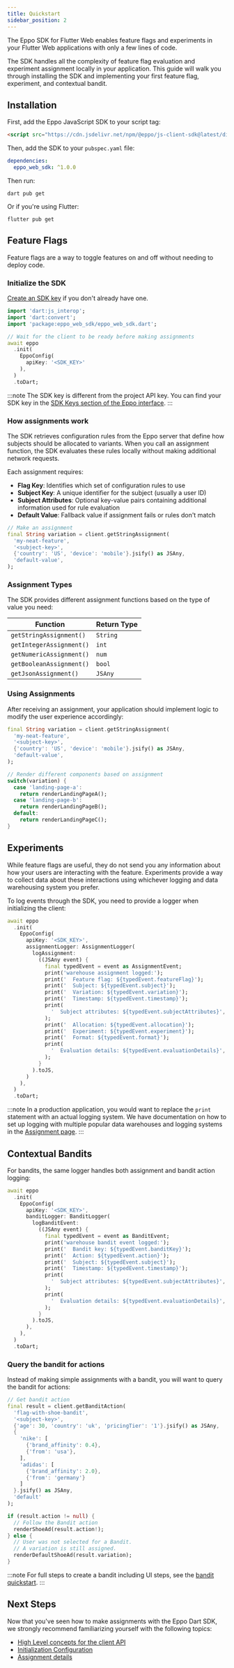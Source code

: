 ```yaml
---
title: Quickstart
sidebar_position: 2
---
```



The Eppo SDK for Flutter Web enables feature flags and experiments in your Flutter Web applications with only a few lines of code.

The SDK handles all the complexity of feature flag evaluation and experiment assignment locally in your application. 
This guide will walk you through installing the SDK and implementing your first feature flag, experiment, and contextual bandit.

## Installation

First, add the Eppo JavaScript SDK to your script tag:

```html
<script src="https://cdn.jsdelivr.net/npm/@eppo/js-client-sdk@latest/dist/eppo-sdk.min.js"></script>
```

Then, add the SDK to your `pubspec.yaml` file:

```yaml
dependencies:
  eppo_web_sdk: ^1.0.0
```

Then run:

```shell
dart pub get
```

Or if you're using Flutter:

```shell
flutter pub get
```

## Feature Flags

Feature flags are a way to toggle features on and off without needing to deploy code.

### Initialize the SDK

[Create an SDK key](/sdks/sdk-keys) if you don't already have one.

```dart
import 'dart:js_interop';
import 'dart:convert';
import 'package:eppo_web_sdk/eppo_web_sdk.dart';

// Wait for the client to be ready before making assignments
await eppo
  .init(
    EppoConfig(
      apiKey: '<SDK_KEY>'
    ),
  )
  .toDart;
```

:::note
The SDK key is different from the project API key. You can find your SDK key in the [SDK Keys section of the Eppo interface](https://eppo.cloud/configuration/environments/keys).
:::

### How assignments work

The SDK retrieves configuration rules from the Eppo server that define how subjects should be allocated to variants. 
When you call an assignment function, the SDK evaluates these rules locally without making additional network requests.

Each assignment requires:

- **Flag Key**: Identifies which set of configuration rules to use
- **Subject Key**: A unique identifier for the subject (usually a user ID)
- **Subject Attributes**: Optional key-value pairs containing additional information used for rule evaluation
- **Default Value**: Fallback value if assignment fails or rules don't match

```dart
// Make an assignment
final String variation = client.getStringAssignment(
  'my-neat-feature',
  '<subject-key>',
  {'country': 'US', 'device': 'mobile'}.jsify() as JSAny,
  'default-value',
);
```

### Assignment Types

The SDK provides different assignment functions based on the type of value you need:

| Function                 | Return Type            |
| ------------------------ | ---------------------- |
| `getStringAssignment()`  | `String`               |
| `getIntegerAssignment()` | `int`                  |
| `getNumericAssignment()` | `num`                  |
| `getBooleanAssignment()` | `bool`                 |
| `getJsonAssignment()`    | `JSAny`                |

### Using Assignments

After receiving an assignment, your application should implement logic to modify the user experience accordingly:

```dart
final String variation = client.getStringAssignment(
  'my-neat-feature',
  '<subject-key>',
  {'country': 'US', 'device': 'mobile'}.jsify() as JSAny,
  'default-value',
);

// Render different components based on assignment
switch(variation) {
  case 'landing-page-a':
    return renderLandingPageA();
  case 'landing-page-b':
    return renderLandingPageB();
  default:
    return renderLandingPageC();
}
```

## Experiments

While feature flags are useful, they do not send you any information about how your users are interacting with the feature. 
Experiments provide a way to collect data about these interactions using whichever logging and data warehousing system you prefer.

To log events through the SDK, you need to provide a logger when initializing the client:

<Tabs>
<TabItem value="console" label="Console">

```dart
await eppo
  .init(
    EppoConfig(
      apiKey: '<SDK_KEY>',
      assignmentLogger: AssignmentLogger(
        logAssignment:
          ((JSAny event) {
            final typedEvent = event as AssignmentEvent;
            print('warehouse assignment logged:');
            print('  Feature flag: ${typedEvent.featureFlag}');
            print('  Subject: ${typedEvent.subject}');
            print('  Variation: ${typedEvent.variation}');
            print('  Timestamp: ${typedEvent.timestamp}');
            print(
              '  Subject attributes: ${typedEvent.subjectAttributes}',
            );
            print('  Allocation: ${typedEvent.allocation}');
            print('  Experiment: ${typedEvent.experiment}');
            print('  Format: ${typedEvent.format}');
            print(
              '  Evaluation details: ${typedEvent.evaluationDetails}',
            );
          }
        ).toJS,
      )
    ),
  )
  .toDart;
```

</TabItem>

</Tabs>

:::note
In a production application, you would want to replace the `print` statement with an actual logging system. 
We have documentation on how to set up logging with multiple popular data warehouses and 
logging systems in the [Assignment page](/sdks/client-sdks/flutter-web/assignments/#logging-data-to-your-data-warehouse).
:::

## Contextual Bandits

For bandits, the same logger handles both assignment and bandit action logging:

```dart
await eppo
  .init(
    EppoConfig(
      apiKey: '<SDK_KEY>',
      banditLogger: BanditLogger(
        logBanditEvent:
          ((JSAny event) {
            final typedEvent = event as BanditEvent;
            print('warehouse bandit event logged:');
            print('  Bandit key: ${typedEvent.banditKey}');
            print('  Action: ${typedEvent.action}');
            print('  Subject: ${typedEvent.subject}');
            print('  Timestamp: ${typedEvent.timestamp}');
            print(
              '  Subject attributes: ${typedEvent.subjectAttributes}',
            );
            print(
              '  Evaluation details: ${typedEvent.evaluationDetails}',
            );
          }
        ).toJS,
      ),
    ),
  )
  .toDart;
```

### Query the bandit for actions

Instead of making simple assignments with a bandit, you will want to query the bandit for actions:

```dart
// Get bandit action
final result = client.getBanditAction(
  'flag-with-shoe-bandit',
  '<subject-key>',
  {'age': 30, 'country': 'uk', 'pricingTier': '1'}.jsify() as JSAny,
  {
    'nike': [
      {'brand_affinity': 0.4},
      {'from': 'usa'},
    ],
    'adidas': [
      {'brand_affinity': 2.0},
      {'from': 'germany'}
    ]
  }.jsify() as JSAny,
  'default'
);

if (result.action != null) {
  // Follow the Bandit action
  renderShoeAd(result.action!);
} else {
  // User was not selected for a Bandit.
  // A variation is still assigned.
  renderDefaultShoeAd(result.variation);
}
```

:::note
For full steps to create a bandit including UI steps, see the [bandit quickstart](/bandit-quickstart).
:::

## Next Steps

Now that you've seen how to make assignments with the Eppo Dart SDK, we strongly recommend familiarizing yourself with the following topics:

- [High Level concepts for the client API](/sdks/server-sdks)
- [Initialization Configuration](/sdks/client-sdks/flutter-web/initialization)
- [Assignment details](/sdks/client-sdks/flutter-web/assignments)
